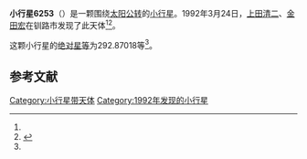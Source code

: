 {{Infobox planet
| bgcolour = #FFFFC0
| name = 6253
| symbol = 
| image = 
| caption = 
| discovery = yes
| discovery_ref = 
| discoverer = [[上田清二|上田清二]]、[[金田宏|金田宏]]
| discovery_site = [[钏路市|钏路市]] 
| discovered = 1992年3月24日
| designations = yes
| mp_name = 
| named_after = 
| alt_names = 1992 FJ/ 1982 JH3
| mp_category = [[主带小行星|主带小行星]]
| orbit_ref = <ref name="a">[http://ssd.jpl.nasa.gov/sbdb.cgi?sstr=6253 6253] {{Wayback|url=http://ssd.jpl.nasa.gov/sbdb.cgi?sstr=6253 |date=20110610025328 }}，小行星數據庫瀏覽器（JPL Small-Body Database Browser）－[[美国国家航空航天局|美国国家航空航天局]]喷气推进实验室</ref>
| epoch = 2456400.5 (2013年4月18日更新)
| aphelion = {{convert|2.4730011|AU|km|3|abbr=on|lk=out}}
| perihelion = {{convert|2.0582323|AU|km|3|abbr=on}}
| semimajor = {{convert|2.2656167|AU|km|3|abbr=on}}
| eccentricity = 0.0915355
| period = 1245.598496 [[日|日]]<br />3.41[[儒略年|儒略年]]
| avg_speed = 
| inclination = 4.22844
| asc_node = 217.17798
| mean_anomaly = 
| arg_peri = 292.87018
| satellites = 
| physical_characteristics = yes
| dimensions = 
| mass = 
| density = 
| surface_grav = 
| escape_velocity = 
| sidereal_day = 
| axial_tilt = 
| pole_ecliptic_lat = 
| pole_ecliptic_lon = 
| albedo = 
| temperatures= 
| temp_name1 = 
| mean_temp_1 = 
| max_temp_1 = 
| temp_name2 = 
| max_temp_2 = 
| spectral_type = 
| abs_magnitude = 292.87018
}}

'''小行星6253'''（{{lang-en|6253}}）是一颗围绕[[太阳|太阳]][[公转|公转]]的[[小行星|小行星]]。1992年3月24日，[[上田清二|上田清二]]、[[金田宏|金田宏]]在钏路市发现了此天体<ref name="a" /><ref>{{cite news|title=小行星列表|url=http://cfa-www.harvard.edu/iau/lists/NumberedMPs.txt|accessdate=2013-07-08|newspaper=哈佛大学|archive-date=2008-05-17|archive-url=https://web.archive.org/web/20080517010638/http://cfa-www.harvard.edu/iau/lists/NumberedMPs.txt|dead-url=no}}</ref>。

这颗小行星的[[绝对星等|绝对星等]]为292.87018等<ref name="a" />。

==参考文献==
{{reflist}}
{{Minor Planet Number|[[小行星6252|小行星6252]]|[[小行星6254|小行星6254]]}}

{{小天体}}

[[Category:小行星带天体|Category:小行星带天体]]
[[Category:1992年发现的小行星|Category:1992年发现的小行星]]

{{asteroid-stub}}